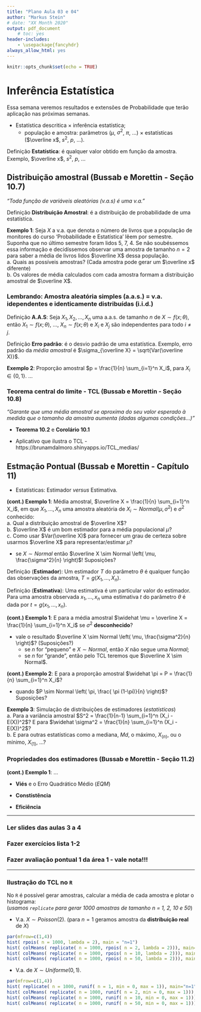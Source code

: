 ```yaml
---
title: "Plano Aula 03 e 04"
author: "Markus Stein"
# date: "XX Month 2020"
output: pdf_document
    # toc: yes
header-includes:
    - \usepackage{fancyhdr}
always_allow_html: yes
---
```

\addtolength{\headheight}{1.0cm} 
\pagestyle{fancyplain} 
\lhead{\includegraphics[height=1.5cm]{LogoIME.png}}
\rhead{\includegraphics[height=1.5cm]{images.jpeg}}
\chead{UNIVERSIDADE FEDERAL DO RIO GRANDE DO SUL \\
INSTITUTO DE MATEMÁTICA E ESTATÍSTICA \\
DEPARTAMENTO DE ESTATÍSTICA \\
\vspace{0.3cm}
MAT02215 - Estatística Geral 2 - 2021/2
}
\renewcommand{\headrulewidth}{0pt} 


```r
knitr::opts_chunk$set(echo = TRUE)
```

# Inferência Estatística
Essa semana veremos resultados e extensões de Probabilidade que terão aplicação nas próximas semanas. 

* Estatística descritica $\times$ inferência estatística;
    + população e amostra: parâmetros ($\mu$, $\sigma^2$, $\pi$, ...) $\times$ estatísticas ($\overline x$, $s^2$, $p$, ...).

Definição **Estatística**: é qualquer valor obtido em função da amostra. Exemplo, $\overline x$, $s^2$, $p$, ...

## Distribuição amostral (Bussab e Morettin - Seção 10.7)
*"Toda função de variáveis aleatórias (v.a.s) é uma v.a."*

Definição **Distribuição Amostral**: é a distribuição de probabilidade de uma estatística.

\vspace{0.3cm}

**Exemplo 1**: Seja $X$ a v.a. que denota o número de livros que a população de monitores do curso 'Probabilidade e Estatística' lêem por semestre. Suponha que no último semestre foram lidos 5, 7, 4. Se não soubéssemos essa informação e decidíssemos observar uma amostra de tamanho $n=2$ para saber a média de livros lidos $\overline X$ dessa população.  
a. Quais as possíveis amostras? (Cada amostra pode gerar um $\overline x$ diferente)  
b. Os valores de média calculados com cada amostra formam a distribuição amostral de $\overline X$.

<!-- \vspace{0.2cm} -->

### Lembrando: Amostra aleatória simples (a.a.s.)  $=$ v.a. idependentes e identicamente distribuídas (i.i.d.)   
Definição **A.A.S**: Seja $X_1, X_2, \ldots, X_n$ uma a.a.s. de tamanho $n$ de $X \sim f(x; \theta)$, então $X_1 \sim f(x; \theta)$, ..., $X_n \sim f(x; \theta)$ e $X_i$ e $X_j$ são independentes para todo $i \neq j$.

<!-- * **Exemplo 2**: Seja $X$ a duração de vida de um tipo de lâmpada, tal que $X \sim Normal(\mu, \sigma^2)$. Também assuma que $X_1, X_2, \ldots, X_n$ são uma a.a. de tamanho $n$ de $X$ e $E(X) = \mu$. -->
<!--     + Média amostral $\overline X = \frac{X_1 + X_2 + \ldots + X_n}{n} = \frac{1}{n} \sum_{i=1}^n X_i$ é aleatória.  -->
<!--     + Depois de observada a amostra $(X_1, \ldots, X_n) = (x_1, \ldots, x_n)$ escrevemos a estatística $\overline x = \frac{1}{n} \sum_{i=1}^n x_i$. -->

Definição **Erro padrão**: é o desvio padrão de uma estatística. Exemplo, erro padrão da *média amostral* é $\sigma_{\overline X} = \sqrt{Var(\overline X)}$.


\vspace{0.3cm}

**Exemplo 2**: Proporção amostral $p = \frac{1}{n} \sum_{i=1}^n X_i$, para $X_i \in \left\{ 0, 1 \right\}$. ...

<!-- \vspace{0.2cm} -->

### Teorema central do limite - TCL (Bussab e Morettin - Seção 10.8)
*"Garante que uma média amostral se aproxima do seu valor esperado à medida que o tamanho da amostra aumenta (dadas algumas condições...)"*

* **Teorema 10.2** e **Corolário 10.1**  

* Aplicativo que ilustra o TCL - https://brunamdalmoro.shinyapps.io/TCL_medias/

## Estmação Pontual (Bussab e Morettin - Capítulo 11)
* Estatísticas: Estimador *versus* Estimativa.

**(cont.) Exemplo 1**: Média amostral, $\overline X = \frac{1}{n} \sum_{i=1}^n X_i$, em que $X_1, \ldots, X_n$ uma amostra aleatória de $X_i \sim Normal(\mu, \sigma^2)$ e $\sigma^2$ conhecido:   
a. Qual a distribuição amostral de $\overline X$?  
b. $\overline X$ é um bom estimador para a média populacional $\mu$?  
c. Como usar $Var(\overline X)$ para fornecer um grau de certeza sobre usarmos $\overline X$ para representar/estimar $\mu$?  
    
* se $X \sim Normal$ então $\overline X \sim Normal \left( \mu, \frac{\sigma^2}{n} \right)$! Suposições?

Definição (**Estimador**): Um estimador $T$ do parâmetro $\theta$ é qualquer função das observações da amostra, $T=g(X_1, \ldots, X_n)$.  

Definição (**Estimativa**): Uma estimativa é um particular valor do estimador. Para uma amostra observada $x_1, \ldots, x_n$ uma estimativa $t$ do parâmetro $\theta$ é dada por $t=g(x_1, \ldots, x_n)$.  

\vspace{0.5cm}

**(cont.) Exemplo 1**: E para a média amostral $\widehat \mu = \overline X = \frac{1}{n} \sum_{i=1}^n X_i$ se $\sigma^2$ **desconhecido**?  

* vale o resultado $\overline X \sim Normal \left( \mu, \frac{\sigma^2}{n} \right)$? (Suposições?)
    + se $n$ for "pequeno" e $X \sim Normal$, então $X$ não segue uma $Normal$; 
    + se $n$ for "grande", então pelo TCL teremos que $\overline X \sim Normal$. 
    
\vspace{0.5cm}

**(cont.) Exemplo 2**: E para a proporção amostral $\widehat \pi = P = \frac{1}{n} \sum_{i=1}^n X_i$?  

* quando $P \sim Normal \left( \pi, \frac{ \pi (1-\pi)}{n} \right)$? Suposições?

\vspace{0.5cm}

**Exemplo 3**: Simulação de distribuições de estimadores (*estatísticas*)    
a. Para a variância amostral $S^2 = \frac{1}{n-1} \sum_{i=1}^n (X_i - E(X))^2$? E para $\widehat \sigma^2 = \frac{1}{n} \sum_{i=1}^n (X_i - E(X))^2$?  
b. E para outras estatísticas como a mediana, $Md$, o máximo, $X_{(n)}$, ou o mínimo, $X_{(1)}$, ...?

    
### Propriedades dos estimadores (Bussab e Morettin - Seção 11.2)
**(cont.) Exemplo 1**: ...

* **Viés** e o Erro Quadrático Médio ($EQM$)

<!-- \vspace{0.5cm} -->

* **Constistência** 

<!-- **(cont.) Exemplo 1**: ... -->

* **Eficiência**

<!-- **(cont.) Exemplo 1**: ...  -->

<!-- \vspace{0.5cm} -->
***
### Ler slides das aulas 3 a 4
### Fazer exercícios lista 1-2
### Fazer avaliação pontual 1 da área 1 - vale nota!!!
***

<!-- \vspace{0.1cm} -->

### Ilustração do TCL no `R`  

No `R` é possível gerar amostras, calcular a média de cada amostra e plotar o histograma:  
(*usamos `replicate` para gerar 1000 amostras de tamanho n = 1, 2, 10 e 50*)

* V.a. $X \sim Poisson(2)$. (para $n=1$ geramos amostra da **distribuição real** de $X$)
```r
par(mfrow=c(1,4))
hist( rpois( n = 1000, lambda = 2), main = "n=1")
hist( colMeans( replicate( n = 1000, rpois( n = 2, lambda = 2))), main="n=2")
hist( colMeans( replicate( n = 1000, rpois( n = 10, lambda = 2))), main="n=10")
hist( colMeans( replicate( n = 1000, rpois( n = 50, lambda = 2))), main="n=50")
```

<!-- \clearpage -->

<!-- \vspace{2.0cm} -->

* V.a. de $X \sim Uniforme(0,1)$.
```r
par(mfrow=c(1,4))
hist( replicate( n = 1000, runif( n = 1, min = 0, max = 1)), main="n=1")
hist( colMeans( replicate( n = 1000, runif( n = 2, min = 0, max = 1))), main="Uniforme(0,1), n=2")
hist( colMeans( replicate( n = 1000, runif( n = 10, min = 0, max = 1))), main="Uniforme(0,1), n=10")
hist( colMeans( replicate( n = 1000, runif( n = 50, min = 0, max = 1))), main="Uniforme(0,1), n=50")
```

<!-- propriedades dos estimadores -->

